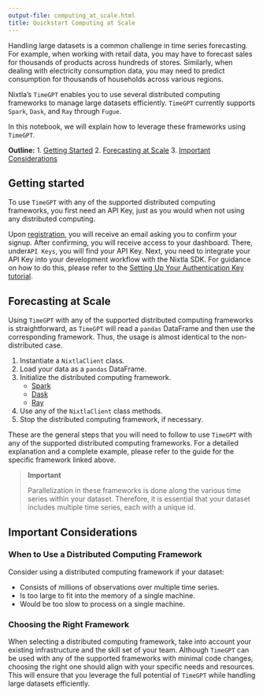 ```yaml
---
output-file: computing_at_scale.html
title: Quickstart Computing at Scale
---
```



Handling large datasets is a common challenge in time series
forecasting. For example, when working with retail data, you may have to
forecast sales for thousands of products across hundreds of stores.
Similarly, when dealing with electricity consumption data, you may need
to predict consumption for thousands of households across various
regions.

Nixtla’s `TimeGPT` enables you to use several distributed computing
frameworks to manage large datasets efficiently. `TimeGPT` currently
supports `Spark`, `Dask`, and `Ray` through `Fugue`.

In this notebook, we will explain how to leverage these frameworks using
`TimeGPT`.

**Outline:** 1. [Getting Started](#1-getting-started) 2. [Forecasting at
Scale](#2-forecasting-at-scale) 3. [Important
Considerations](#3-important-considerations)

## Getting started

To use `TimeGPT` with any of the supported distributed computing
frameworks, you first need an API Key, just as you would when not using
any distributed computing.

Upon [registration](https://dashboard.nixtla.io/), you will receive an
email asking you to confirm your signup. After confirming, you will
receive access to your dashboard. There, under`API Keys`, you will find
your API Key. Next, you need to integrate your API Key into your
development workflow with the Nixtla SDK. For guidance on how to do
this, please refer to the [Setting Up Your Authentication Key
tutorial](https://docs.nixtla.io/docs/setting_up_your_authentication_api_key).

## Forecasting at Scale

Using `TimeGPT` with any of the supported distributed computing
frameworks is straightforward, as `TimeGPT` will read a `pandas`
DataFrame and then use the corresponding framework. Thus, the usage is
almost identical to the non-distributed case.

1.  Instantiate a `NixtlaClient` class.
2.  Load your data as a `pandas` DataFrame.
3.  Initialize the distributed computing framework.
    -   [Spark](https://docs.nixtla.io/docs/computing_at_scale_spark)
    -   [Dask](https://docs.nixtla.io/docs/computing_at_scale_dask)
    -   [Ray](https://docs.nixtla.io/docs/computing_at_scale_ray)
4.  Use any of the `NixtlaClient` class methods.
5.  Stop the distributed computing framework, if necessary.

These are the general steps that you will need to follow to use
`TimeGPT` with any of the supported distributed computing frameworks.
For a detailed explanation and a complete example, please refer to the
guide for the specific framework linked above.

> **Important**
>
> Parallelization in these frameworks is done along the various time
> series within your dataset. Therefore, it is essential that your
> dataset includes multiple time series, each with a unique id.

## Important Considerations

### When to Use a Distributed Computing Framework

Consider using a distributed computing framework if your dataset:

-   Consists of millions of observations over multiple time series.
-   Is too large to fit into the memory of a single machine.
-   Would be too slow to process on a single machine.

### Choosing the Right Framework

When selecting a distributed computing framework, take into account your
existing infrastructure and the skill set of your team. Although
`TimeGPT` can be used with any of the supported frameworks with minimal
code changes, choosing the right one should align with your specific
needs and resources. This will ensure that you leverage the full
potential of `TimeGPT` while handling large datasets efficiently.


